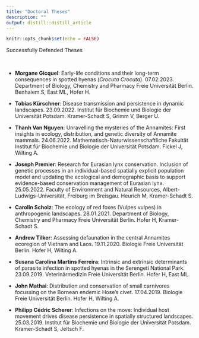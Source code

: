 ```yaml
---
title: "Doctoral Theses"
description: ""
output: distill::distill_article
---
```


```r
knitr::opts_chunk$set(echo = FALSE)
```

<div class='headerbox'><hbox>Successfully Defended Theses</hbox></div><br>

* **Morgane Gicquel**: Early-life conditions and their long-term consequences in spotted hyenas (*Crocuta Crocuta*). 07.02.2023. Department of Biology, Chemistry and Pharmacy Freie Universität Berlin. Benhaiem S, East ML, Hofer H.

* **Tobias Kürschner**: Disease transmission and persistence in dynamic landscapes. 23.09.2022. Institut für Biochemie und Biologie der Universität Potsdam. Kramer-Schadt S, Grimm V, Berger U.

* **Thanh Van Nguyen**: Unravelling the mysteries of the Annamites: First insights in ecology, distribution, and genetic diversity of Annamite mammals. 24.06.2022. Mathematisch-Naturwissenschaftliche Fakultät
Institut für Biochemie und Biologie der Universität Potsdam. Fickel J, Wilting A.

* **Joseph Premier**: Research for Eurasian lynx conservation. Inclusion of genetic processes in an individual-based spatially explicit population model and updating the ecological and demographic basis to support evidence-based conservation management of Eurasian lynx. 25.05.2022. Faculty of Environment and Natural Resources, Albert-Ludwigs-Universität, Freiburg im Breisgau. Heurich M, Kramer-Schadt S.

* **Carolin Scholz**: The ecology of red foxes (Vulpes vulpes) in anthropogenic landscapes. 28.01.2021. Department of Biology, Chemistry and Pharmacy Freie Universität Berlin. Hofer H, Kramer-Schadt S.

* **Andrew Tilker**: Assessing defaunation in the central Annamites ecoregion of Vietnam and Laos. 19.11.2020. Biologie Freie Universität Berlin. Hofer H, Wilting A.

* **Susana Carolina Martins Ferreira**: Intrinsic and extrinsic determinants of parasite infection in spotted hyenas in the Serengeti National Park. 23.09.2019. Veterinärmedizin Freie Universität Berlin. Hofer H, East ML.

* **John Mathai**: Distribution and conservation of small carnivores focussing on the Bornean endemic Hose’s civet. 17.04.2019. Biologie Freie Universität Berlin. Hofer H, Wilting A.

* **Philipp Cédric Scherer**: Infections on the move: Individual host movement drives disease persistence in spatially structured landscapes. 25.03.2019. Institut für Biochemie und Biologie der Universität Potsdam. Kramer-Schadt S, Jeltsch F. 